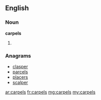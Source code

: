 ==English==

===Noun===
'''carpels'''

# {{plural of|carpel}}

===Anagrams===
* [[clasper#English|clasper]]
* [[parcels#English|parcels]]
* [[placers#English|placers]]
* [[scalper#English|scalper]]

[[ar:carpels]]
[[fr:carpels]]
[[mg:carpels]]
[[my:carpels]]